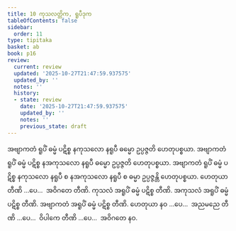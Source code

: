 ```yaml
---
title: 10 ကုသလတ္တိက, ရူပီဒုက
tableOfContents: false
sidebar:
  order: 11
type: tipitaka
basket: ab
book: p16
review:
  current: review
  updated: '2025-10-27T21:47:59.937575'
  updated_by: ''
  notes: ''
  history:
  - state: review
    date: '2025-10-27T21:47:59.937575'
    updated_by: ''
    notes: ''
    previous_state: draft
---
```



<ReviewStatus review={frontmatter.review} showDetails={true} />

<HypothesisAnnotation frontmatter={frontmatter} />

<DynamicBreadcrumb />

<Division number="20" book="p16" e="ch" v="40" p="252">

<Paragraph number="54" book="p16">
အဗျာကတံ ရူပိံ ဓမ္မံ ပဋိစ္စ နကုသလော နရူပီ ဓမ္မော ဥပ္ပဇ္ဇတိ ဟေတုပစ္စယာ. အဗျာကတံ ရူပိံ ဓမ္မံ ပဋိစ္စ နအကုသလော နရူပီ ဓမ္မော ဥပ္ပဇ္ဇတိ ဟေတုပစ္စယာ. အဗျာကတံ ရူပိံ ဓမ္မံ ပဋိစ္စ နကုသလော နရူပီ စ နအကုသလော နရူပီ စ ဓမ္မာ ဥပ္ပဇ္ဇန္တိ ဟေတုပစ္စယာ. ဟေတုယာ တီဏိ …ပေ…  အဝိဂတေ တီဏိ.
</Paragraph>

<Paragraph number="55" book="p16">
ကုသလံ အရူပိံ ဓမ္မံ ပဋိစ္စ တီဏိ. အကုသလံ အရူပိံ ဓမ္မံ ပဋိစ္စ တီဏိ. အဗျာကတံ အရူပိံ ဓမ္မံ ပဋိစ္စ တီဏိ. ဟေတုယာ နဝ …ပေ…  အညမညေ တီဏိ …ပေ…  ဝိပါကေ တီဏိ …ပေ…  အဝိဂတေ နဝ.
</Paragraph>
</Division>